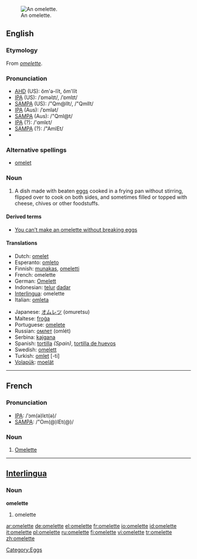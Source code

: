 [[Image:Omelett.jpg|thumb|right|An omelette.]]
==English==
===Etymology===
From {{F.}} ''[[#French|omelette]]''.

===Pronunciation===
*[[w:AHD|AHD]] (US): ŏm'ə-lĭt, ŏm'lĭt
*[[w:IPA|IPA]] (US): /ˈɒməlɪt/, /ˈɒmlɪt/
*[[w:SAMPA|SAMPA]] (US): /"Qm@lIt/, /"QmlIt/
*[[w:IPA|IPA]] (Aus): /ˈɒmlət/
*[[w:SAMPA|SAMPA]] (Aus): /"Qml@t/
*[[w:IPA|IPA]] (?): /'ɑmlεt/
*[[w:SAMPA|SAMPA]] (?): /"AmlEt/
*{{audio|en-uk-omelette.ogg|Audio (UK)}}

===Alternative spellings===
*[[omelet]] {{italbrac|chiefly US}}

===Noun===
{{wikipedia}}
{{en-noun}}

# A dish made with beaten [[egg]]s cooked in a frying pan without stirring, flipped over to cook on both sides, and sometimes filled or topped with cheese, chives or other foodstuffs.

====Derived terms====
*[[You can't make an omelette without breaking eggs|You can’t make an omelette without breaking eggs]]

====Translations====
{{top}}
*Dutch: [[omelet]] {{f}}
*Esperanto: [[omleto]]
*Finnish: [[munakas]], [[omeletti]]
*French: omelette {{f}}
*German: [[Omelett]] {{n}}
*Indonesian: [[telur]] [[dadar]]
*[[Interlingua]]: omelette
*Italian: [[omleta]] {{f}}
{{mid}}
*Japanese: [[オムレツ]] (omuretsu)
*Maltese: [[froġa]]
*Portuguese: [[omelete]] {{f}}
*Russian: [[омлет]] (omlét) {{m}}
*Serbina: [[kajgana]]
*Spanish: [[tortilla]] {{f}} ''(Spain)'', [[tortilla de huevos]]
*Swedish: [[omelett]] {{c}}
*Turkish: [[omlet]] [-ti]
*[[Volapük]]: [[moelät]]
{{bottom}}

----

==French==

===Pronunciation===
*[[w:IPA|IPA]]: /ˈɔm(ə)lεt(ə)/
*[[w:SAMPA|SAMPA]]: /"Om(@)lEt(@)/

===Noun===
{{fr-noun|f}}

# [[#English|Omelette]]

----

==[[Interlingua]]==

===Noun===
'''omelette'''

# omelette

[[Category:Eggs]]

[[ar:omelette]]
[[de:omelette]]
[[el:omelette]]
[[fr:omelette]]
[[io:omelette]]
[[id:omelette]]
[[it:omelette]]
[[pl:omelette]]
[[ru:omelette]]
[[fi:omelette]]
[[vi:omelette]]
[[tr:omelette]]
[[zh:omelette]]